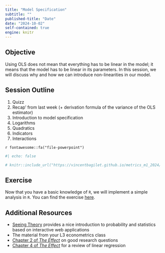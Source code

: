 ```yaml
---
title: "Model Specification"
subtitle: ""
published-title: "Date"
date: "2024-10-02"
self-contained: true
engine: knitr
---
```


::: callout-tip
## Objective

Using OLS does not mean that everything has to be linear in the model; it means that the model has to be linear in its parameters. In this session, we will discuss why and how we can introduce non-linearities in our model.
:::

## Session Outline

1.  Quizz
2.  Recap' from last week (+ derivation formula of the variance of the OLS estimator)
3.  Introduction to model specification
4.  Logarithms
5.  Quadratics
6.  Indicators
7.  Interactions

`r fontawesome::fa("file-powerpoint")` 
<!-- [Open slides](../slides/lecture_3/slides_3_specification.html) -->

```r
#| echo: false

# knitr::include_url("https://vincentbagilet.github.io/metrics_m1_2024/slides/lecture_2/slides_2_properties.html")
```

## Exercise

Now that you have a basic knowledge of `R`, we will implement a simple analysis in `R`. You can find the exercise [here](content/exercises/ex_01_linear_regression.qmd).

## Additional Resources

-   [Seeing Theory](https://seeing-theory.brown.edu/) provides a nice introduction to probability and statistics based on interactive web applications
-   The material from your L3 econometrics class
-   [Chapter 2 of *The Effect*](https://theeffectbook.net/ch-ResearchQuestions.html) on good research questions
-   [Chapter 4 of *The Effect*](https://theeffectbook.net/ch-DescribingRelationships.html) for a review of linear regression

